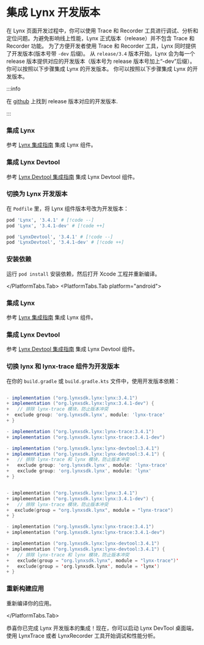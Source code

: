 
# 集成 Lynx 开发版本

在 Lynx 页面开发过程中，你可以使用 Trace 和 Recorder 工具进行调试、分析和定位问题。为避免影响线上性能，Lynx 正式版本（release）并不包含 Trace 和 Recorder 功能。
为了方便开发者使用 Trace 和 Recorder 工具，Lynx 同时提供了开发版本(版本号带 `-dev` 后缀)。
从 `release/3.4` 版本开始，Lynx 会为每一个 release 版本提供对应的开发版本（版本号为 release 版本号加上“-dev”后缀）。你可以按照以下步骤集成 Lynx 的开发版本。
你可以按照以下步骤集成 Lynx 的开发版本。

:::info

在 [github](https://github.com/lynx-family/lynx/tags) 上找到 release 版本对应的开发版本.

:::

<PlatformTabs hashKey="platform">
<PlatformTabs.Tab platform="ios">

<Steps>

### 集成 Lynx

参考 [Lynx 集成指南](/guide/start/integrate-with-existing-apps.html#platform=ios) 集成 Lynx 组件。

### 集成 Lynx Devtool

参考 [Lynx Devtool 集成指南](/guide/start/integrate-lynx-devtool.html#platform=ios) 集成 Lynx Devtool 组件。

### 切换为 Lynx 开发版本

在 `Podfile` 里，将 Lynx 组件版本号改为开发版本：

```ruby title="Podfile"
pod 'Lynx', '3.4.1' # [!code --]
pod 'Lynx', '3.4.1-dev' # [!code ++]

pod 'LynxDevtool', '3.4.1' # [!code --]
pod 'LynxDevtool', '3.4.1-dev' # [!code ++]
```

### 安装依赖

运行 `pod install` 安装依赖，然后打开 Xcode 工程并重新编译。

</Steps>

</PlatformTabs.Tab>
<PlatformTabs.Tab platform="android">

<Steps>

### 集成 Lynx

参考 [Lynx 集成指南](/guide/start/integrate-with-existing-apps.html#platform=android) 集成 Lynx 组件。

### 集成 Lynx Devtool

参考 [Lynx Devtool 集成指南](/guide/start/integrate-lynx-devtool.html#platform=android) 集成 Lynx Devtool 组件。

### 切换 lynx 和 lynx-trace 组件为开发版本

在你的 `build.gradle` 或 `build.gradle.kts` 文件中，使用开发版本依赖：

<Tabs groupId='impl-android'>
<Tab label="build.gradle">

```groovy

- implementation ("org.lynxsdk.lynx:lynx:3.4.1")
+ implementation ("org.lynxsdk.lynx:lynx:3.4.1-dev") {
+   // 排除 lynx-trace 模块，防止版本冲突
+  exclude group: 'org.lynxsdk.lynx', module: 'lynx-trace'
+ }

- implementation ("org.lynxsdk.lynx:lynx-trace:3.4.1")
+ implementation ("org.lynxsdk.lynx:lynx-trace:3.4.1-dev")

- implementation ("org.lynxsdk.lynx:lynx-devtool:3.4.1")
+ implementation ("org.lynxsdk.lynx:lynx-devtool:3.4.1") {
+   // 排除 lynx-trace 和 lynx 模块，防止版本冲突
+   exclude group: 'org.lynxsdk.lynx', module: 'lynx-trace'
+   exclude group: 'org.lynxsdk.lynx', module: 'lynx'
+ }

```

</Tab>
<Tab label="build.gradle.kts">

```kotlin

- implementation ("org.lynxsdk.lynx:lynx:3.4.1")
+ implementation ("org.lynxsdk.lynx:lynx:3.4.1-dev") {
+   // 排除 lynx-trace 模块，防止版本冲突
+  exclude(group = "org.lynxsdk.lynx", module = "lynx-trace")
+ }

- implementation ("org.lynxsdk.lynx:lynx-trace:3.4.1")
+ implementation ("org.lynxsdk.lynx:lynx-trace:3.4.1-dev")

- implementation ("org.lynxsdk.lynx:lynx-devtool:3.4.1")
+ implementation ("org.lynxsdk.lynx:lynx-devtool:3.4.1") {
+   // 排除 lynx-trace 和 lynx 模块，防止版本冲突
+   exclude(group = "org.lynxsdk.lynx", module = "lynx-trace")'
+   exclude(group = 'org.lynxsdk.lynx', module = 'lynx')
+ }

```

</Tab>
</Tabs>

### 重新构建应用

重新编译你的应用。

</Steps>

</PlatformTabs.Tab>
</PlatformTabs>

恭喜你已完成 Lynx 开发版本的集成！现在，你可以启动 Lynx DevTool 桌面端，使用 LynxTrace 或者 LynxRecorder 工具开始调试和性能分析。
